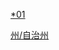 {{Catnav|頁面分類|...|苗族|中国苗族自治地方|苗族自治州|黔东南州|黔东南州行政区划}}
{{Catnav|頁面分類|...|侗族|中国侗族自治地方|黔东南州|黔东南州行政区划}}
{{Catnav|頁面分類|...|中国自治州|苗族自治州|黔东南州|黔东南州行政区划}}
{{Catnav|頁面分類|...|地级行政区|贵州市州|黔东南州|黔东南州行政区划}}
{{Catnav|頁面分類|...|贵州行政区划|贵州市州|贵州各市州行政区划|贵州各市州县级行政区}}

[[category:黔东南州行政区划|*01]]
[[Category:贵州各市州县级行政区|州/自治州]]